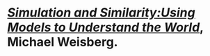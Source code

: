 # [_Simulation and Similarity:Using Models to Understand the World_](./assets/simandsim.pdf){target="_blank"}, Michael Weisberg. {-} 

